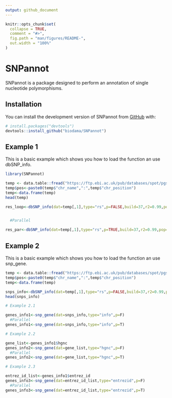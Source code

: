 ```yaml
---
output: github_document
---
```


<!-- README.md is generated from README.Rmd. Please edit that file -->

```r
knitr::opts_chunk$set(
  collapse = TRUE,
  comment = "#>",
  fig.path = "man/figures/README-",
  out.width = "100%"
)
```

# SNPannot

<!-- badges: start -->
<!-- badges: end -->

SNPannot is a package designed to perform an annotation of single nucleotide polymorphisms.

## Installation

You can install the development version of SNPannot from [GitHub](https://github.com/) with:

``` r
# install.packages("devtools")
devtools::install_github("biodama/SNPannot")
```

## Example 1

This is a basic example which shows you how to load the function an use dbSNP_info.

```r

library(SNPannot)

temp <- data.table::fread("https://ftp.ebi.ac.uk/pub/databases/spot/pgs/scores/PGS000146/ScoringFiles/Harmonized/PGS000146_hmPOS_GRCh37.txt.gz",skip=19)
temp$pos<-paste0(temp$"chr_name",":",temp$"chr_position")
temp<-data.frame(temp)
head(temp)

res_loop<-dbSNP_info(dat=temp[,1],type="rs",p=FALSE,build=37,r2=0.99,pop="EUR")


  #Parallel

res_par<-dbSNP_info(dat=temp[,1],type="rs",p=TRUE,build=37,r2=0.99,pop="EUR")

```

## Example 2

This is a basic example which shows you how to load the function an use snp_gene.

```r
temp <- data.table::fread("https://ftp.ebi.ac.uk/pub/databases/spot/pgs/scores/PGS000146/ScoringFiles/Harmonized/PGS000146_hmPOS_GRCh37.txt.gz",skip=19)
temp$pos<-paste0(temp$"chr_name",":",temp$"chr_position")
temp<-data.frame(temp)

snps_info<-dbSNP_info(dat=temp[,1],type="rs",p=FALSE,build=37,r2=0.99,pop="EUR")
head(snps_info)

# Example 2.1

genes_info1<-snp_gene(dat=snps_info,type="info",p=F)
  #Parallel
genes_info1<-snp_gene(dat=snps_info,type="info",p=T)

# Example 2.2

gene_list<-genes_info1$hgnc
genes_info2<-snp_gene(dat=gene_list,type="hgnc",p=F)
  #Parallel
genes_info2<-snp_gene(dat=gene_list,type="hgnc",p=T)

# Example 2.3

entrez_id_list<-genes_info1$entrez_id
genes_info3<-snp_gene(dat=entrez_id_list,type="entrezid",p=F)
  #Parallel
genes_info3<-snp_gene(dat=entrez_id_list,type="entrezid",p=T)

```



